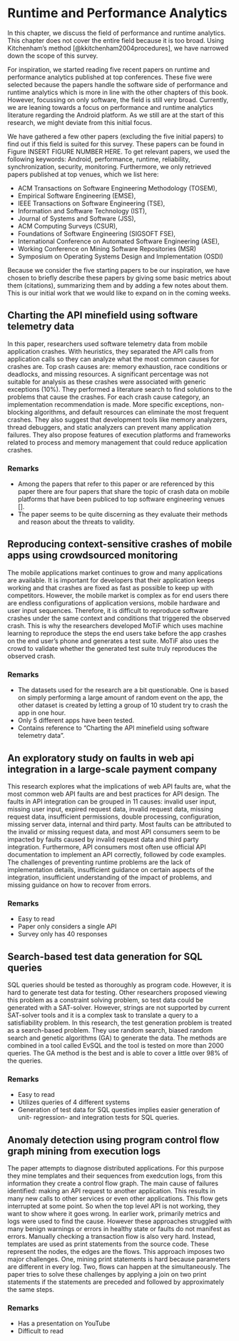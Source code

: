 # Runtime and Performance Analytics

In this chapter, we discuss the field of performance and runtime analytics. This chapter does not 
cover the entire field because it is too broad. Using Kitchenham’s method 
[@kkitchenham2004procedures], we have narrowed down the scope of this survey. 

For inspiration, we started reading five recent papers on runtime and performance analytics 
published at top conferences. These five were selected because the papers handle the software side 
of performance and runtime analytics which is more in line with the other chapters of this book. 
However, focussing on only software, the field is still very broad. Currently, we are leaning 
towards a focus on performance and runtime analytics literature regarding the Android platform. 
As we still are at the start of this research, we might deviate from this initial focus.

We have gathered a few other papers (excluding the five initial papers) to find out if this field 
is suited for this survey. These papers can be found in Figure INSERT FIGURE NUMBER HERE.
To get relevant papers, we used the following keywords: Android, performance, runtime, reliability, 
synchronization, security, monitoring. Furthermore, we only retrieved papers published at top 
venues, which we list here:

* ACM Transactions on Software Engineering Methodology (TOSEM), 
* Empirical Software Engineering (EMSE), 
* IEEE Transactions on Software Engineering (TSE), 
* Information and Software Technology (IST), 
* Journal of Systems and Software (JSS), 
* ACM Computing Surveys (CSUR),
* Foundations of Software Engineering (SIGSOFT FSE),
* International Conference on Automated Software Engineering (ASE),
* Working Conference on Mining Software Repositories (MSR) 
* Symposium on Operating Systems Design and Implementation (OSDI)

Because we consider the five starting papers to be our inspiration, we have chosen to briefly 
describe these papers by giving some basic metrics about them (citations), summarizing them and by 
adding a few notes about them. This is our initial work that we would like to expand on in the 
coming weeks.


## Charting the API minefield using software telemetry data

In this paper, researchers used software telemetry data from mobile application crashes. With 
heuristics, they separated the API calls from application calls so they can analyze what the most 
common causes for crashes are. Top crash causes are: memory exhaustion, race conditions or 
deadlocks, and missing resources. A significant percentage was not suitable for analysis as these 
crashes were associated with generic exceptions (10%). They performed a literature search to find 
solutions to the problems that cause the crashes. For each crash cause category, an implementation 
recommendation is made. More specific exceptions, non-blocking algorithms, and default resources 
can eliminate the most frequent crashes. They also suggest that development tools like memory 
analyzers, thread debuggers, and static analyzers can prevent many application failures. They also 
propose features of execution platforms and frameworks related to process and memory management 
that could reduce application crashes.

### Remarks

* Among the papers that refer to this paper or are referenced by this paper there are four papers 
that share the topic of crash data on mobile platforms that have been publiced to top software 
engineering venues []. 
* The paper seems to be quite discerning as they evaluate their methods and reason about the 
threats to validity. 
  

## Reproducing context-sensitive crashes of mobile apps using crowdsourced monitoring

The mobile applications market continues to grow and many applications are available. It is 
important for developers that their application keeps working and that crashes are fixed as fast as
possible to keep up with competitors. However, the mobile market is complex as for end users there 
are endless configurations of application versions, mobile hardware and  user input sequences. 
Therefore, it is difficult to reproduce software crashes under the same context and conditions that
triggered the observed crash. This is why the researchers developed MoTiF which uses machine 
learning to reproduce the steps the end users take before the app crashes on the end user’s phone 
and generates a test suite. MoTiF also uses the crowd to validate whether the generated test suite 
truly reproduces the observed crash.

### Remarks

* The datasets used for the research are a bit questionable. One is based on simply performing a 
large amount of random event on the app, the other dataset is created by letting a group of 10 
student try to crash the app in one hour. 
* Only 5 different apps have been tested. 
* Contains reference to "Charting the API minefield using software telemetry data". 

## An exploratory study on faults in web api integration in a large-scale payment company

This research explores what the implications of web API faults are, what the most common web API 
faults are and best practices for API design. The faults in API integration can be grouped in 11 
causes: invalid user input, missing user input, expired request data, invalid request data, missing
request data, insufficient permissions, double processing, configuration, missing server data, 
internal and third party. Most faults can be attributed to the invalid or missing request data, and
most API consumers seem to be impacted by faults caused by invalid request data and third party 
integration. Furthermore, API consumers most often use official API documentation to implement an 
API correctly, followed by code examples. The challenges of preventing runtime problems are the 
lack of implementation details, insufficient guidance on certain aspects of the integration, 
insufficient understanding of the impact of problems, and missing guidance on how to recover from 
errors.

### Remarks

* Easy to read
* Paper only considers a single API
* Survey only has 40 responses

## Search-based test data generation for SQL queries


SQL queries should be tested as thoroughly as program code. However, it is hard to generate test 
data for testing. Other researchers proposed viewing this problem as a constraint solving problem, 
so test data could be generated with a SAT-solver. However, strings are not supported by current 
SAT-solver tools and it is a complex task to translate a query to a satisfiability problem. In this
research, the test generation problem is treated as a search-based problem. They use random search,
biased random search and genetic algorithms (GA) to generate the data. The methods are combined in
a tool called EvSQL and the tool is tested on more than 2000 queries. The GA method is the best and
is able to cover a little over 98% of the queries. 

### Remarks

* Easy to read
* Utilizes queries of 4 different systems
* Generation of test data for SQL questies implies easier generation of unit- regression- and 
integration tests for SQL queries. 

## Anomaly detection using program control flow graph mining from execution logs

The paper attempts to diagnose distributed applications. For this purpose they mine templates and 
their sequences from exedcution logs, from this information they create a control flow graph. The 
main cause of failures identified: making an API request to another application. This results in 
many new calls to other services or even other applications. This flow gets interrupted at some 
point. So when the top level API is not working, they want to show where it goes wrong. In earlier 
work, primarily metrics and logs were used to find the cause. However these approaches struggled 
with many benign warnings or errors in healthy state or faults do not manifest as errors. Manually 
checking a transaction flow is also very hard. Instead, templates are used as print statements from
the source code. These represent the nodes, the edges are the flows. This approach imposes two 
major challenges. One, mining print statements is hard because parameters are different in every 
log. Two, flows can happen at the simultaneously. The paper tries to solve these challenges by 
applying a join on two print statements if the statements are preceded and followed by 
approximately the same steps. 

### Remarks 

* Has a presentation on YouTube
* Difficult to read
